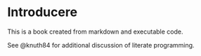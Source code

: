 # Introducere {.unnumbered}

This is a book created from markdown and executable code.

See @knuth84 for additional discussion of literate programming.
